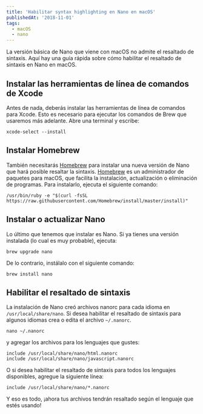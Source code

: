 ```yaml
---
title: 'Habilitar syntax highlighting en Nano en macOS'
publishedAt: '2018-11-01'
tags:
  - macOS
  - nano
---
```


La versión básica de Nano que viene con macOS no admite el resaltado de sintaxis. Aquí hay una guía rápida sobre cómo habilitar el resaltado de sintaxis en Nano en macOS.

## Instalar las herramientas de línea de comandos de Xcode

Antes de nada, deberás instalar las herramientas de línea de comandos para Xcode. Esto es necesario para ejecutar los comandos de Brew que usaremos más adelante. Abre una terminal y escribe:

```shell
xcode-select --install
```

## Instalar Homebrew

También necesitarás [Homebrew](https://brew.sh/) para instalar una nueva versión de Nano que hará posible resaltar la sintaxis. [Homebrew](https://brew.sh/) es un administrador de paquetes para macOS, que facilita la instalación, actualización o eliminación de programas. Para instalarlo, ejecuta el siguiente comando:

```shell
/usr/bin/ruby -e "$(curl -fsSL https://raw.githubusercontent.com/Homebrew/install/master/install)"
```

## Instalar o actualizar Nano

Lo último que tenemos que instalar es Nano. Si ya tienes una versión instalada (lo cual es muy probable), ejecuta:

```shell
brew upgrade nano
```

De lo contrario, instálalo con el siguiente comando:

```shell
brew install nano
```

## Habilitar el resaltado de sintaxis

La instalación de Nano creó archivos nanorc para cada idioma en `/usr/local/share/nano`. Si desea habilitar el resaltado de sintaxis para algunos idiomas crea o edita el archivo `~/.nanorc`.

```shell
nano ~/.nanorc
```

y agregar los archivos para los lenguajes que gustes:

```shell
include /usr/local/share/nano/html.nanorc
include /usr/local/share/nano/javascript.nanorc
```

O si desea habilitar el resaltado de sintaxis para todos los lenguajes disponibles, agregue la siguiente línea:

```shell
include /usr/local/share/nano/*.nanorc
```

Y eso es todo, ¡ahora tus archivos tendrán resaltado según el lenguaje que estés usando!
